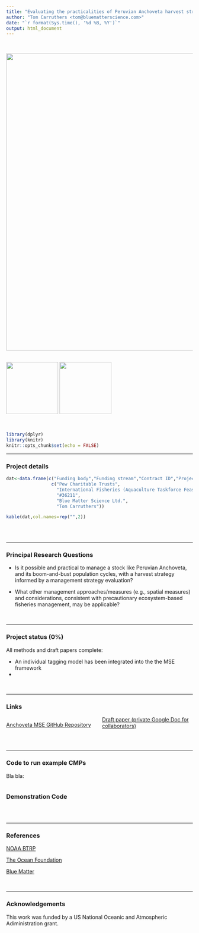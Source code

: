 ```yaml
---
title: "Evaluating the practicalities of Peruvian Anchoveta harvest strategies and ecosystem-based fisheries management"
author: "Tom Carruthers <tom@bluematterscience.com>"
date: "`r format(Sys.time(), '%d %B, %Y')`"
output: html_document
---
```

&nbsp;

<img src="img/ANchovies.jpg" width="800">
&nbsp;

<img src="img/pew.png" width="140">
<img src="img/BM.jpg" width="140">

&nbsp;

<style>
  .col2 {
    columns: 2 200px;         /* number of columns and width in pixels*/
    -webkit-columns: 2 200px; /* chrome, safari */
    -moz-columns: 2 200px;    /* firefox */
  }
  .col3 {
    columns: 3 100px;
    -webkit-columns: 3 100px;
    -moz-columns: 3 100px;
  }
  .col4 {
    columns: 4 100px;
    -webkit-columns: 4 100px;
    -moz-columns: 4 100px;
  }
</style>

```r
library(dplyr)
library(knitr)
knitr::opts_chunk$set(echo = FALSE)


```
***

### Project details

```r
dat<-data.frame(c("Funding body","Funding stream","Contract ID","Project Partners","Collaborators"),
                 c("Pew Charitable Trusts",
                   "International Fisheries (Aquaculture Taskforce Feasibility Study – PDE)",
                   "#36211",
                   "Blue Matter Science Ltd.",
                   "Tom Carruthers"))

kable(dat,col.names=rep("",2)) 
 

```

&nbsp;
&nbsp;


***

### Principal Research Questions

* Is it possible and practical to manage a stock like Peruvian Anchoveta, and its boom-and-bust
population cycles, with a harvest strategy informed by a management strategy evaluation?

* What other management approaches/measures (e.g., spatial measures) and considerations,
consistent with precautionary ecosystem-based fisheries management, may be applicable?


&nbsp;
&nbsp;

***

### Project status (0%)

All methods and draft papers complete:

* An individual tagging model has been integrated into the the MSE framework
* 



&nbsp;
&nbsp;

***

### Links 

<div class="col2">

[Anchoveta MSE GitHub Repository](https://github.com/Blue-Matter/Anchoveta MSE/)

[Draft paper (private Google Doc for collaborators)](https://docs.google.com/document/d/1DduUQIQQrJFBXquaoPXIjKMvuVVZMYQf9H6phEI_uGQ/edit?usp=sharing)



</div>

&nbsp;
&nbsp;

***

### Code to run example CMPs

Bla bla:

```r


```


### Demonstration Code

```r

  
```


&nbsp;
&nbsp;


***
### References

[NOAA BTRP](https://www.fisheries.noaa.gov/grant/bluefin-tuna-research-program)

[The Ocean Foundation](https://oceanfdn.org/)

[Blue Matter](https://www.bluematterscience.com/)

&nbsp;
&nbsp;

***

### Acknowledgements

This work was funded by a US National Oceanic and Atmospheric Adiministration grant.


&nbsp;
&nbsp;
&nbsp;
&nbsp;
&nbsp;
&nbsp;


